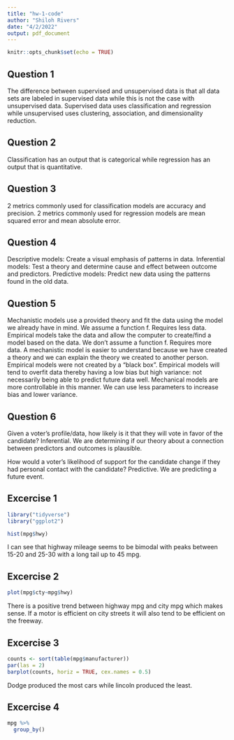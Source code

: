 ```yaml
---
title: "hw-1-code"
author: "Shiloh Rivers"
date: "4/2/2022"
output: pdf_document
---
```


```r
knitr::opts_chunk$set(echo = TRUE)
```

## Question 1

The difference between supervised and unsupervised data is that all data sets
are labeled in supervised data while this is not the case with unsupervised data.
Supervised data uses classification and regression while unsupervised uses clustering,
association, and dimensionality reduction.

## Question 2

Classification has an output that is categorical while regression has an output
that is quantitative.

## Question 3

2 metrics commonly used for classification models are accuracy and precision.
2 metrics commonly used for regression models are mean squared error and mean absolute error.

## Question 4

Descriptive models: Create a visual emphasis of patterns in data.
Inferential models: Test a theory and determine cause and effect between outcome and predictors.
Predictive models: Predict new data using the patterns found in the old data.

## Question 5

Mechanistic models use a provided theory and fit the data using the model we already have in mind. We assume a function f. Requires less data.
Empirical models take the data and allow the computer to create/find a model based on the data. We don't assume a function f. Requires more data.
A mechanistic model is easier to understand because we have created a theory and we can explain the theory we created to another person. Empirical models were not created by a "black box".
Empirical models will tend to overfit data thereby having a low bias but high variance: not necessarily being able to predict future data well. Mechanical models are more controllable in this manner. We can use less parameters to increase bias and lower variance.

## Question 6

Given a voter’s profile/data, how likely is it that they will vote in favor of the candidate?
Inferential. We are determining if our theory about a connection between predictors and outcomes is plausible.

How would a voter’s likelihood of support for the candidate change if they had personal contact with the candidate?
Predictive. We are predicting a future event.

## Excercise 1

```r
library("tidyverse")
library("ggplot2")

hist(mpg$hwy)
```

I can see that highway mileage seems to be bimodal with peaks between 15-20 and 25-30 with a long tail up to 45 mpg.

## Excercise 2

```r
plot(mpg$cty~mpg$hwy)
```

There is a positive trend between highway mpg and city mpg which makes sense. If a motor is efficient on city streets it will also tend to be efficient on the freeway.

## Excercise 3

```r
counts <- sort(table(mpg$manufacturer))
par(las = 2)
barplot(counts, horiz = TRUE, cex.names = 0.5)
```

Dodge produced the most cars while lincoln produced the least.

## Excercise 4

```r
mpg %>% 
  group_by()
```